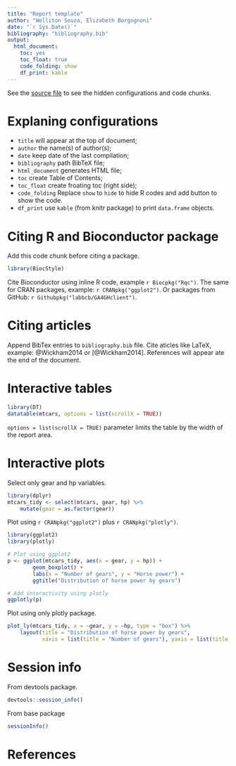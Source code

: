 ```yaml
---
title: "Report template"
author: "Welliton Souza, Elizabeth Borgognoni"
date: "`r Sys.Date()`"
bibliography: "bibliography.bib"
output:
  html_document:
    toc: yes
    toc_float: true
    code_folding: show
    df_print: kable
---
```


See the [source file](report-template.Rmd) to see the hidden configurations and
code chunks.

# Explaning configurations

- `title` will appear at the top of document;
- `author` the name(s) of author(s);
- `date` keep date of the last compilation;
- `bibliography` path BibTeX file;
- `html_document` generates HTML file;
- `toc` create Table of Contents;
- `toc_float` create froating toc (right side);
- `code_folding` Replace `show` to `hide` to hide R codes and add button to show the code.
- `df_print` use `kable` (from knitr package) to print `data.frame` objects.

# Citing R and Bioconductor package

Add this code chunk before citing a package.

```r
library(BiocStyle)
```

Cite Bioconductor using inline R code, example `r Biocpkg("Rqc")`.
The same for CRAN packages, example: `r CRANpkg("ggplot2")`.
Or packages from GitHub: `r Githubpkg("labbcb/GA4GHclient")`.

# Citing articles

Append BibTex entries to `bibliography.bib` file.
Cite aticles like LaTeX, example: @Wickham2014 or [@Wickham2014].
References will appear ate the end of the document.

# Interactive tables 
```r
library(DT)
datatable(mtcars, options = list(scrollX = TRUE))
```

`options = list(scrollX = TRUE)` parameter limits the table by the width of the report area.

# Interactive plots

Select only gear and hp variables.

```r
library(dplyr)
mtcars_tidy <- select(mtcars, gear, hp) %>%
    mutate(gear = as.factor(gear))
```


Plot using `r CRANpkg("ggplot2")` plus `r CRANpkg("plotly")`.

```r
library(ggplot2)
library(plotly)

# Plot using ggplot2 
p <- ggplot(mtcars_tidy, aes(x = gear, y = hp)) +
        geom_boxplot() +
        labs(x = "Number of gears", y = "Horse power") +
        ggtitle("Distribution of horse power by gears")

# Add interactivity using plotly
ggplotly(p)
```

Plot using only plotly package.

```r
plot_ly(mtcars_tidy, x = ~gear, y = ~hp, type = "box") %>% 
    layout(title = "Distribution of horse power by gears",
           xaxis = list(title = "Number of gears"), yaxis = list(title = "Horse power" ))
```

# Session info

From devtools package.

```r
devtools::session_info()
```

From base package
```r
sessionInfo()
```

# References